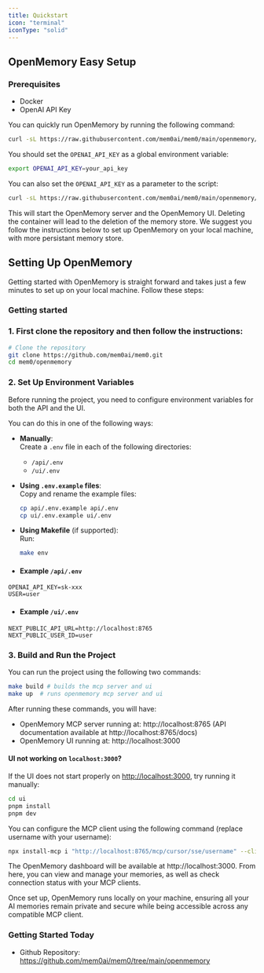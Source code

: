 ```yaml
---
title: Quickstart
icon: "terminal"
iconType: "solid"
---
```


<Snippet file="paper-release.mdx" />

## OpenMemory Easy Setup

### Prerequisites
- Docker
- OpenAI API Key

You can quickly run OpenMemory by running the following command:

```bash
curl -sL https://raw.githubusercontent.com/mem0ai/mem0/main/openmemory/run.sh | bash
```

You should set the `OPENAI_API_KEY` as a global environment variable:

```bash
export OPENAI_API_KEY=your_api_key
```

You can also set the `OPENAI_API_KEY` as a parameter to the script:

```bash
curl -sL https://raw.githubusercontent.com/mem0ai/mem0/main/openmemory/run.sh | OPENAI_API_KEY=your_api_key bash
```

This will start the OpenMemory server and the OpenMemory UI. Deleting the container will lead to the deletion of the memory store.
We suggest you follow the instructions below to set up OpenMemory on your local machine, with more persistant memory store.

## Setting Up OpenMemory

Getting started with OpenMemory is straight forward and takes just a few minutes to set up on your local machine. Follow these steps:

### Getting started


### 1. First clone the repository and then follow the instructions:
```bash
# Clone the repository
git clone https://github.com/mem0ai/mem0.git
cd mem0/openmemory
```

### 2. Set Up Environment Variables

Before running the project, you need to configure environment variables for both the API and the UI.

You can do this in one of the following ways:

- **Manually**:  
  Create a `.env` file in each of the following directories:
  - `/api/.env`
  - `/ui/.env`

- **Using `.env.example` files**:  
  Copy and rename the example files:

  ```bash
  cp api/.env.example api/.env
  cp ui/.env.example ui/.env
  ```

 - **Using Makefile** (if supported):  
    Run:

   ```bash
   make env
   ```
- #### Example `/api/.env`

```env
OPENAI_API_KEY=sk-xxx
USER=user
```
- #### Example `/ui/.env`

```env
NEXT_PUBLIC_API_URL=http://localhost:8765
NEXT_PUBLIC_USER_ID=user
```

### 3. Build and Run the Project
You can run the project using the following two commands:
```bash
make build # builds the mcp server and ui
make up  # runs openmemory mcp server and ui
``` 

After running these commands, you will have:
- OpenMemory MCP server running at: http://localhost:8765 (API documentation available at http://localhost:8765/docs)
- OpenMemory UI running at: http://localhost:3000

#### UI not working on `localhost:3000`?

If the UI does not start properly on [http://localhost:3000](http://localhost:3000), try running it manually:

```bash
cd ui
pnpm install
pnpm dev
```


You can configure the MCP client using the following command (replace username with your username):

```bash
npx install-mcp i "http://localhost:8765/mcp/cursor/sse/username" --client cursor
```

The OpenMemory dashboard will be available at http://localhost:3000. From here, you can view and manage your memories, as well as check connection status with your MCP clients.

Once set up, OpenMemory runs locally on your machine, ensuring all your AI memories remain private and secure while being accessible across any compatible MCP client.

### Getting Started Today

- Github Repository: https://github.com/mem0ai/mem0/tree/main/openmemory
